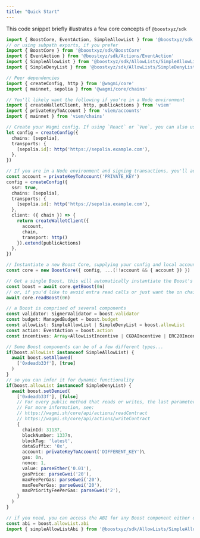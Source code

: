 ```yaml
---
title: "Quick Start"
---
```



<SDKDisclaimer />

This code snippet briefly illustrates a few core concepts of `@boostxyz/sdk`

```ts
import { BoostCore, EventAction, SimpleAllowList } from '@boostxyz/sdk'
// or using subpath exports, if you prefer
import { BoostCore } from '@boostxyz/sdk/BoostCore'
import { EventAction } from '@boostxyz/sdk/Actions/EventAction'
import { SimpleAllowList } from '@boostxyz/sdk/AllowLists/SimpleAllowList'
import { SimpleDenyList } from '@boostxyz/sdk/AllowLists/SimpleDenyList'

// Peer dependencies
import { createConfig, http } from '@wagmi/core'
import { mainnet, sepolia } from '@wagmi/core/chains'

// You'll likely want the following if you're in a Node environment
import { createWalletClient, http, publicActions } from 'viem'
import { privateKeyToAccount } from 'viem/accounts'
import { mainnet } from 'viem/chains'

// Create your Wagmi config. If using `React` or `Vue`, you can also use the [Wagmi `useConfig` API](https://wagmi.sh/react/api/hooks/useConfig)
let config = createConfig({
  chains: [sepolia],
  transports: {
    [sepolia.id]: http('https://sepolia.example.com'),
  },
})

// If you are in a Node environment and signing transactions, you'll additionally want to configure a [Viem Local Account](https://viem.sh/docs/accounts/local) and a [Viem client](https://viem.sh/docs/clients/intro)
const account = privateKeyToAccount('PRIVATE_KEY')
config = createConfig({
  ssr: true,
  chains: [sepolia],
  transports: {
    [sepolia.id]: http('https://sepolia.example.com'),
  },
  client: ({ chain }) => {
    return createWalletClient({
      account,
      chain,
      transport: http()
    }).extend(publicActions)
  },
})

// Instantiate a new Boost Core, supplying your config and local account, if needed.
const core = new BoostCore({ config, ...(!!account && { account }) })

// Get a single Boost, this will automatically instantiate the Boost's core components.
const boost = await core.getBoost(0n)
// or, if you'd like to avoid extra read calls or just want the on chain representation,
await core.readBoost(0n)

// a Boost is comprised of several components
const validator: SignerValidator = boost.validator
const budget: ManagedBudget = boost.budget
const allowList: SimpleAllowList | SimpleDenyList = boost.allowList
const action: EventAction = boost.action
const incentives: Array<AllowListIncentive | CGDAIncentive | ERC20Incentive | PointsIncentive> = boost.incentives

// Some Boost components can be of a few different types...
if(boost.allowList instanceof SimpleAllowList) {
  await boost.setAllowed(
    ['0xdeadb33f'], [true]
  )
}
// so you can infer it for dynamic functionality
if(boost.allowList instanceof SimpleDenyList) {
  await boost.setDenied(
    ['0xdeadb33f'], [false]
    // For every public method that reads or writes, the last parameter is an optional object where you can supply additional values for the operation if desired.
    // For more information, see:
    // https://wagmi.sh/core/api/actions/readContract
    // https://wagmi.sh/core/api/actions/writeContract
    {
      chainId: 31137,
      blockNumber: 1337n,
      blockTag: 'latest',
      dataSuffix: '0x',
      account: privateKeyToAccount('DIFFERENT_KEY')\
      gas: 0n,
      nonce: 1,
      value: parseEther('0.01'),
      gasPrice: parseGwei('20'),
      maxFeePerGas: parseGwei('20'),
      maxFeePerGas: parseGwei('20'),
      maxPriorityFeePerGas: parseGwei('2'),
    }
  )
}

// if you need, you can access the ABI for any Boost component either of two ways
const abi = boost.allowList.abi
import { simpleAllowListAbi } from '@boostxyz/sdk/AllowLists/SimpleAllowList'
```
